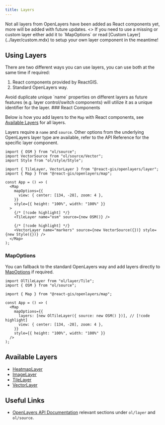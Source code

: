 ```yaml
---
title: Layers
---
```



<Callout type="info">
  Not all layers from OpenLayers have been added as React components yet, more will be added with
  future updates.
  <></>
  If you need to use a missing or custom layer either add it to `MapOptions` or read [Custom
  Layer](../layer/custom.mdx) to setup your own layer component in the meantime!
</Callout>

## Using Layers

There are two different ways you can use layers, you can use both at the same time if required:

1. React components provided by ReactGIS.
2. Standard OpenLayers way.

<Accordions type="single">
  <Accordion title="Unique name properties">
    Avoid duplicate unique `name` properties on different layers as future features (e.g. layer
    control/switch components) will utilize it as a unique identifier for the layer.
  </Accordion>
</Accordions>
### React Components

Below is how you add layers to the `Map` with React components, see [Available Layers](../layer/index.mdx#available-layers) for all layers.

Layers require a `name` and `source`. Other options from the underlying OpenLayers layer type are available, refer to the API Reference for the specific layer component.

```tsx title="app.tsx"
import { OSM } from "ol/source";
import VectorSource from "ol/source/Vector";
import Style from "ol/style/Style";

import { TileLayer, VectorLayer } from "@react-gis/openlayers/layer";
import { Map } from "@react-gis/openlayers/map";

const App = () => (
  <Map
    mapOptions={{
      view: { center: [134, -28], zoom: 4 },
    }}
    style={{ height: "100%", width: "100%" }}
  >
    {/* [!code highlight] */}
    <TileLayer name="osm" source={new OSM()} />

    {/* [!code highlight] */}
    <VectorLayer name="markers" source={new VectorSource({})} style={new Style({})} />
  </Map>
);
```

### MapOptions

You can fallback to the standard OpenLayers way and add layers directly to [MapOptions](API-Reference/openlayers/map/map-options.mdx#mapoptions) if required.

```tsx title="app.tsx"
import OlTileLayer from "ol/layer/Tile";
import { OSM } from "ol/source";

import { Map } from "@react-gis/openlayers/map";

const App = () => (
  <Map
    mapOptions={{
      layers: [new OlTileLayer({ source: new OSM() })], // [!code highlight]
      view: { center: [134, -28], zoom: 4 },
    }}
    style={{ height: "100%", width: "100%" }}
  />
);
```

## Available Layers

- [HeatmapLayer](API-Reference/openlayers/layer/heatmap-layer.mdx)
- [ImageLayer](API-Reference/openlayers/layer/image-layer.mdx)
- [TileLayer](API-Reference/openlayers/layer/tile-layer.mdx)
- [VectorLayer](API-Reference/openlayers/layer/vector-layer.mdx)

## Useful Links

- [OpenLayers API Documentation](https://openlayers.org/en/latest/apidoc/) relevant sections under `ol/layer` and `ol/source`.
